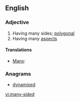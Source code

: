 ==English==

===Adjective===
{{en-adj|pos=[[many]]-[[sided]]}}

# Having many sides; [[polygonal]]
# Having many [[aspect]]s

====Translations====
{{trans-top|having many sides}}
* [[Manx]]: {{t|gv|yl-heuagh}}
{{trans-mid}}
{{trans-bottom}}

===Anagrams===
* [[dynamised#English|dynamised]]

[[vi:many-sided]]